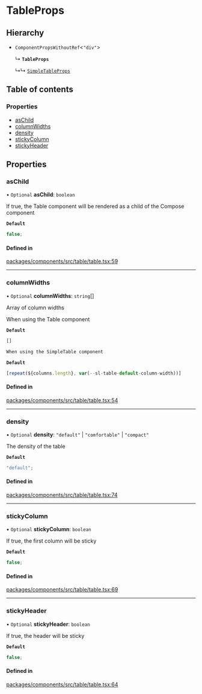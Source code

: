 # TableProps

## Hierarchy

- `ComponentPropsWithoutRef`\<`"div"`\>

  ↳ **`TableProps`**

  ↳↳ [`SimpleTableProps`](SimpleTableProps.md)

## Table of contents

### Properties

- [asChild](TableProps.md#aschild)
- [columnWidths](TableProps.md#columnwidths)
- [density](TableProps.md#density)
- [stickyColumn](TableProps.md#stickycolumn)
- [stickyHeader](TableProps.md#stickyheader)

## Properties

### asChild

• `Optional` **asChild**: `boolean`

If true, the Table component will be rendered as a child of the Compose component

**`Default`**

```ts
false;
```

#### Defined in

[packages/components/src/table/table.tsx:59](https://github.com/vtex/shoreline/blob/9b5214c2f/packages/components/src/table/table.tsx#L59)

---

### columnWidths

• `Optional` **columnWidths**: `string`[]

Array of column widths

When using the Table component

**`Default`**

```ts
[]

When using the SimpleTable component
```

**`Default`**

```ts
[repeat(${columns.length}, var(--sl-table-default-column-width))]
```

#### Defined in

[packages/components/src/table/table.tsx:54](https://github.com/vtex/shoreline/blob/9b5214c2f/packages/components/src/table/table.tsx#L54)

---

### density

• `Optional` **density**: `"default"` \| `"comfortable"` \| `"compact"`

The density of the table

**`Default`**

```ts
"default";
```

#### Defined in

[packages/components/src/table/table.tsx:74](https://github.com/vtex/shoreline/blob/9b5214c2f/packages/components/src/table/table.tsx#L74)

---

### stickyColumn

• `Optional` **stickyColumn**: `boolean`

If true, the first column will be sticky

**`Default`**

```ts
false;
```

#### Defined in

[packages/components/src/table/table.tsx:69](https://github.com/vtex/shoreline/blob/9b5214c2f/packages/components/src/table/table.tsx#L69)

---

### stickyHeader

• `Optional` **stickyHeader**: `boolean`

If true, the header will be sticky

**`Default`**

```ts
false;
```

#### Defined in

[packages/components/src/table/table.tsx:64](https://github.com/vtex/shoreline/blob/9b5214c2f/packages/components/src/table/table.tsx#L64)
